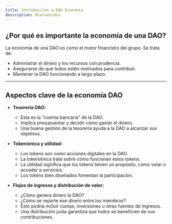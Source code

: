 ```yaml
---
title: Introducción a DAO Economía
description: Bienvenidos
---
```


## ¿Por qué es importante la economía de una DAO?

La economía de una DAO es como el motor financiero del grupo. Se trata de:

* Administrar el dinero y los recursos con prudencia.
* Asegurarse de que todos estén motivados para contribuir.
* Mantener la DAO funcionando a largo plazo.

---

## Aspectos clave de la economía DAO

* **Tesorería DAO:**
  * Esta es la "cuenta bancaria" de la DAO.
  * Implica presupuestar y decidir cómo gastar el dinero.
  * Una buena gestión de la tesorería ayuda a la DAO a alcanzar sus objetivos.

* **Tokenómica y utilidad:**
  * Los tokens son como acciones digitales en la DAO.
  * La tokenómica trata sobre cómo funcionan estos tokens.
  * La utilidad significa que los tokens tienen un propósito, como votar o acceder a servicios.
  * Los tokens bien diseñados fomentan la participación.

* **Flujos de ingresos y distribución de valor:**
  * ¿Cómo genera dinero la DAO? 
  * ¿Cómo se reparte ese dinero entre los miembros?
  * Esto podría incluir cuotas, inversiones u otras fuentes de ingresos.
  * Una distribución justa garantiza que todos se beneficien de sus contribuciones.